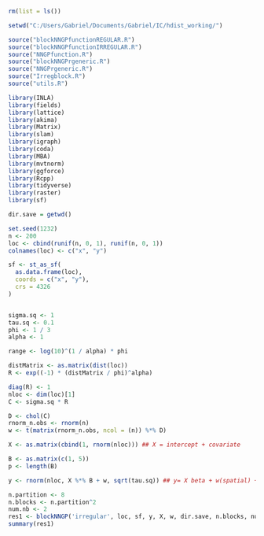 ```r
rm(list = ls())

setwd("C:/Users/Gabriel/Documents/Gabriel/IC/hdist_working/")

source("blockNNGPfunctionREGULAR.R")
source("blockNNGPfunctionIRREGULAR.R")
source("NNGPfunction.R")
source("blockNNGPrgeneric.R")
source("NNGPrgeneric.R")
source("Irregblock.R")
source("utils.R")

library(INLA)
library(fields)
library(lattice)
library(akima)
library(Matrix)
library(slam)
library(igraph)
library(coda)
library(MBA)
library(mvtnorm)
library(ggforce)
library(Rcpp)
library(tidyverse)
library(raster)
library(sf)

dir.save = getwd()

set.seed(1232)
n <- 200
loc <- cbind(runif(n, 0, 1), runif(n, 0, 1))
colnames(loc) <- c("x", "y") 

sf <- st_as_sf(
  as.data.frame(loc),  
  coords = c("x", "y"),  
  crs = 4326  
)


sigma.sq <- 1
tau.sq <- 0.1
phi <- 1 / 3
alpha <- 1

range <- log(10)^(1 / alpha) * phi

distMatrix <- as.matrix(dist(loc))
R <- exp((-1) * (distMatrix / phi)^alpha)
```

```r
diag(R) <- 1
nloc <- dim(loc)[1]
C <- sigma.sq * R

D <- chol(C)
rnorm_n.obs <- rnorm(n)
w <- t(matrix(rnorm_n.obs, ncol = (n)) %*% D)

X <- as.matrix(cbind(1, rnorm(nloc))) ## X = intercept + covariate

B <- as.matrix(c(1, 5))
p <- length(B)

y <- rnorm(nloc, X %*% B + w, sqrt(tau.sq)) ## y= X beta + w(spatial) + nugget

```


```r
n.partition <- 8
n.blocks <- n.partition^2
num.nb <- 2
res1 <- blockNNGP('irregular', loc, sf, y, X, w, dir.save, n.blocks, num.nb)
summary(res1)
```